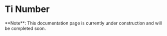  
# Ti Number

<Callout type="warning" emoji="⚠️">
	**Note**: This documentation page is currently under construction and will
	be completed soon.
</Callout>
